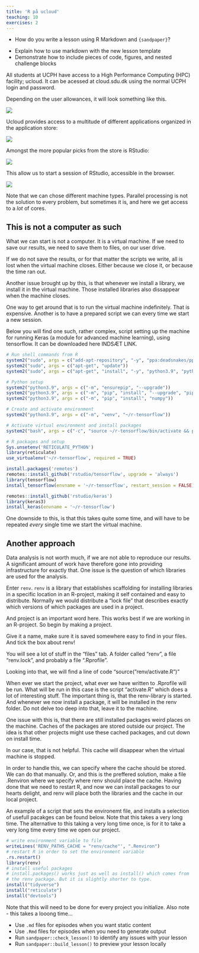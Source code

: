 ```yaml
---
title: 'R på ucloud'
teaching: 10
exercises: 2
---
```


:::::::::::::::::::::::::::::::::::::: questions 

- How do you write a lesson using R Markdown and `{sandpaper}`?

::::::::::::::::::::::::::::::::::::::::::::::::

::::::::::::::::::::::::::::::::::::: objectives

- Explain how to use markdown with the new lesson template
- Demonstrate how to include pieces of code, figures, and nested challenge blocks

::::::::::::::::::::::::::::::::::::::::::::::::


All students at UCPH have access to a High Performance Computing (HPC) facility;
ucloud. It can be acessed at cloud.sdu.dk using the normal UCPH login and 
password.


Depending on the user allowances, it will look something like this.

![](fig/ucloud_front.png)

Ucloud provides access to a multitude of different applications organized in the
application store:

![](fig/ucloud_store.png)

Amongst the more popular picks from the store is RStudio:


![](fig/ucloud_picks.png)

This allow us to start a session of RStudio, accessible in the browser. 


![](fig/ucloud_rstudio.png)


Note that we can chose different machine types. Parallel processing is not 
the solution to every problem, but sometimes it is, and here we get access to a
_lot_ of cores.


## This is not a computer as such

What we can start is not a computer. It is a virtual machine. If we need to
save our results, we need to save them to files, on our user drive.

If we do not save the results, or for that matter the scripts we write,
all is lost when the virtual machine closes. Either because we close it,
or because the time ran out.

Another issue brought up by this, is that whenever we install a library,
we install it in the virtual machine. Those installed libraries also
dissappear when the machine closes.

One way to get around that is to run the virtual machine indefinitely. That is
expensive. Another is to have a prepared script we can every time we
start a new session.

Below you will find one such, rather complex, script setting up the 
machine for running Keras (a module for advanced machine learning), using
tensorflow. It can be downloaded here INDSÆT LINK.

```r
# Run shell commands from R
system2("sudo", args = c("add-apt-repository", "-y", "ppa:deadsnakes/ppa"))
system2("sudo", args = c("apt-get", "update"))
system2("sudo", args = c("apt-get", "install", "-y", "python3.9", "python3.9-venv", "python3.9-dev"))

# Python setup
system2("python3.9", args = c("-m", "ensurepip", "--upgrade"))
system2("python3.9", args = c("-m", "pip", "install", "--upgrade", "pip"))
system2("python3.9", args = c("-m", "pip", "install", "numpy"))

# Create and activate environment
system2("python3.9", args = c("-m", "venv", "~/r-tensorflow"))

# Activate virtual environment and install packages
system2("bash", args = c("-c", "source ~/r-tensorflow/bin/activate && pip install numpy tensorflow keras spacy && python -m spacy download en_core_web_sm && deactivate"))

# R packages and setup
Sys.unsetenv('RETICULATE_PYTHON')
library(reticulate)
use_virtualenv('~/r-tensorflow', required = TRUE)

install.packages('remotes')
remotes::install_github('rstudio/tensorflow', upgrade = 'always')
library(tensorflow)
install_tensorflow(envname = '~/r-tensorflow', restart_session = FALSE)

remotes::install_github('rstudio/keras')
library(keras3)
install_keras(envname = '~/r-tensorflow')
```

One downside to this, is that this takes quite some time, and will have to
be repeated _every_ single time we start the virtual machine.

## Another approach

Data analysis is not worth much, if we are not able to reproduce our results.
A significant amount of work have therefore gone into providing infrastructure
for exactly that. One issue is the question of which libraries are used for
the analysis.

Enter `renv`. `renv` is a library that establishes scaffolding for installing
libraries in a specific location in an R-project, making it self contained and
easy to distribute. Normally we would distribute a "lock file" that describes 
exactly which versions of which packages are used in a project. 

And project is an important word here. This works best if we are working in an
R-project. So begin by making a project.

Give it a name, make sure it is saved somewhere easy to find in your files.
And tick the box about renv!

You will see a lot of stuff in the "files" tab. A folder called "renv", a file
"renv.lock", and probably a file ".Rprofile".

Looking into that, we will find a line of code "source("renv/activate.R")"

When ever we start the project, what ever we have written to 
.Rprofile will be run. What will be run in this case is the script "activate.R"
which does a lot of interesting stuff. The important thing is, that 
the renv-library is started. And whenever we now install a package, it 
will be installed in the renv folder. Do not delve too deep into that, leave it
to the machine.

One issue with this is, that there are still installed packages weird places 
on the machine. Caches of the packages are stored outside our project. The idea
is that other projects might use these cached packages, and cut down on install
time. 

In our case, that is not helpful. This cache will disappear when the virtual
machine is stopped.

In order to handle this, we can specify where the cache should be stored.
We can do that manually. Or, and this is the preffered solution, make a file
.Renviron where we specify where renv should place the cache. Having done that
we need to restart R, and now we can install packages to our hearts delight,
and renv will place both the libraries and the cache in our local project.

An example of a script that sets the environemt file, and installs a selection
of usefull pacakges can be found below. Note that this takes a very long time.
The alternative to this taking a very long time once, is for it to take a very
long time every time we open our project. 

```r
# write environment variable to file
writeLines('RENV_PATHS_CACHE = "renv/cache"', ".Renviron")
# restart R in order to set the environment variable
.rs.restart()
library(renv)
# install useful packages
# install.packages() works just as well as install() which comes from
# the renv package. But it is slightly shorter to type.
install("tidyverse")
install("reticulate")
install("devtools")
```

Note that this will need to be done for every project you initialize. 
Also note - this takes a looong time...


::::::::::::::::::::::::::::::::::::: keypoints 

- Use `.md` files for episodes when you want static content
- Use `.Rmd` files for episodes when you need to generate output
- Run `sandpaper::check_lesson()` to identify any issues with your lesson
- Run `sandpaper::build_lesson()` to preview your lesson locally

::::::::::::::::::::::::::::::::::::::::::::::::

